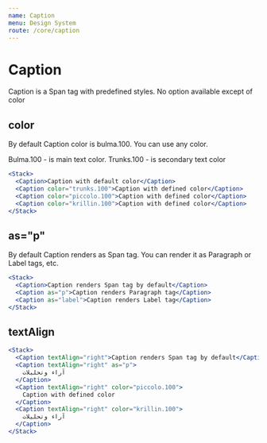 ```yaml
---
name: Caption
menu: Design System
route: /core/caption
---
```


# Caption

Caption is a Span tag with predefined styles. No option available except of color

## color

By default Caption color is bulma.100. You can use any color.

Bulma.100 - is main text color. Trunks.100 - is secondary text color

```jsx react-live
<Stack>
  <Caption>Caption with default color</Caption>
  <Caption color="trunks.100">Caption with defined color</Caption>
  <Caption color="piccolo.100">Caption with defined color</Caption>
  <Caption color="krillin.100">Caption with defined color</Caption>
</Stack>
```

## as="p"

By default Caption renders as Span tag. You can render it as Paragraph or Label tags, etc.

```jsx react-live
<Stack>
  <Caption>Caption renders Span tag by default</Caption>
  <Caption as="p">Caption renders Paragraph tag</Caption>
  <Caption as="label">Caption renders Label tag</Caption>
</Stack>
```

## textAlign

```jsx react-live
<Stack>
  <Caption textAlign="right">Caption renders Span tag by default</Caption>
  <Caption textAlign="right" as="p">
    آراء وتحليلات
  </Caption>
  <Caption textAlign="right" color="piccolo.100">
    Caption with defined color
  </Caption>
  <Caption textAlign="right" color="krillin.100">
    آراء وتحليلات
  </Caption>
</Stack>
```
